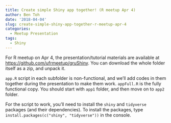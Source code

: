 ```yaml
---
title: Create simple Shiny app together! (R meetup Apr 4)
author: Ben Toh
date: '2018-04-04'
slug: create-simple-shiny-app-together-r-meetup-apr-4
categories:
  - Meetup Presentation
tags:
  - Shiny
---
```


For R meetup on Apr 4, the presentation/tutorial materials are available at [https://github.com/ufrmeetup/gruShiny](https://github.com/ufrmeetup/gruShiny). You can download the whole folder itself as a zip, and unpack it.

`app.R` script in each subfolder is non-functional, and we'll add codes in them together during the presentation to make them work. `appFull.R` is the fully functional copy. You should start with `app1` folder, and then move on to `app2` folder.

For the script to work, you'll need to install the `shiny` and `tidyverse` packages (and their dependencies). To install the packages, type `install.packages(c("shiny", "tidyverse"))` in the console.